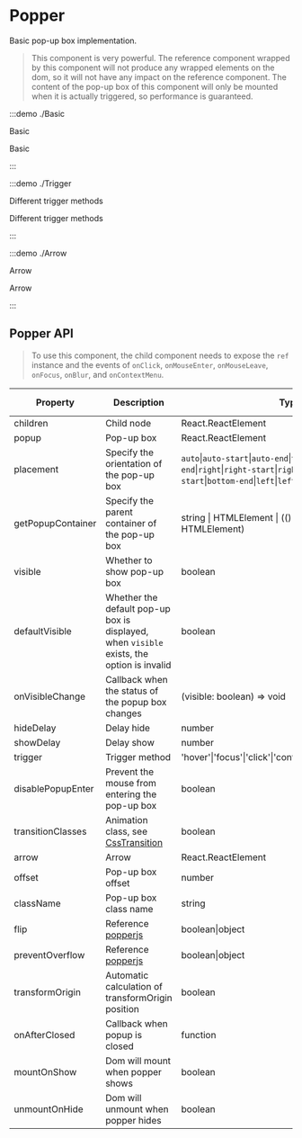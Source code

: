 # Popper

Basic pop-up box implementation.

> This component is very powerful. The reference component wrapped by this component will not produce any wrapped elements on the dom, so it will not have any impact on the reference component. The content of the pop-up box of this component will only be mounted when it is actually triggered, so performance is guaranteed.

:::demo ./Basic

Basic

Basic

:::

:::demo ./Trigger

Different trigger methods

Different trigger methods

:::

:::demo ./Arrow

Arrow

Arrow

:::

## Popper API

> To use this component, the child component needs to expose the `ref` instance and the events of `onClick`, `onMouseEnter`, `onMouseLeave`, `onFocus`, `onBlur`, and `onContextMenu`.

| Property | Description | Type | Optional Value | Default | Require |
| --- | --- | --- | --- | --- | --- |
| children | Child node | React.ReactElement | - | — | true |
| popup | Pop-up box | React.ReactElement | - | - | true |
| placement | Specify the orientation of the pop-up box | `auto`&#x007c;`auto-start`&#x007c;`auto-end`&#x007c;`top`&#x007c;`top-start`&#x007c;`top-end`&#x007c;`right`&#x007c;`right-start`&#x007c;`right-end`&#x007c;`bottom`&#x007c;`bottom-start`&#x007c;`bottom-end`&#x007c;`left`&#x007c;`left-start`&#x007c;`left-end` | - | `auto` | false |
| getPopupContainer | Specify the parent container of the pop-up box | string &#x007c; HTMLElement &#x007c; (() => string &#x007c; HTMLElement) | - | 默认为`body` | false |
| visible | Whether to show pop-up box | boolean | - | - | false |
| defaultVisible | Whether the default pop-up box is displayed, when `visible` exists, the option is invalid | boolean | - | false | false |
| onVisibleChange | Callback when the status of the popup box changes | (visible: boolean) => void | - | - | false |
| hideDelay | Delay hide | number | - | - | false |
| showDelay | Delay show | number | - | - | false |
| trigger | Trigger method | 'hover'&#x007c;'focus'&#x007c;'click'&#x007c;'contextMenu'&#x007c;'custom'&#x007c;array | - | 'hover' | false |
| disablePopupEnter | Prevent the mouse from entering the pop-up box | boolean | - | - | false |
| transitionClasses | Animation class, see [CssTransition](/components/CssTransition) | boolean | - | - | false |
| arrow | Arrow | React.ReactElement | - | - | false |
| offset | Pop-up box offset | number | - | 0 | false |
| className | Pop-up box class name | string | - | 0 | false |
| flip | Reference [popperjs](https://popper.js.org/docs/v2/modifiers/flip/) | boolean&#x007c;object | - | true | false |
| preventOverflow | Reference [popperjs](https://popper.js.org/docs/v2/modifiers/prevent-overflow/) | boolean&#x007c;object | - | true | false |
| transformOrigin | Automatic calculation of transformOrigin position | boolean | - | true | false |
| onAfterClosed | Callback when popup is closed | function | - | - | false |
| mountOnShow | Dom will mount when popper shows | boolean | - | true | false |
| unmountOnHide | Dom will unmount when popper hides | boolean | - | - | false |
